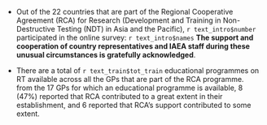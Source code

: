 
* Out of the 22 countries that are part of the Regional Cooperative Agreement (RCA) for Research (Development and Training in Non-Destructive Testing (NDT) in Asia and the Pacific), `r text_intro$number` participated in the online survey: `r text_intro$names` **The support and cooperation of country representatives and IAEA staff during these unusual circumstances is gratefully acknowledged**.


* There are a total of `r text_train$tot_train` educational programmes on RT available across all the GPs that are part of the RCA programme. from the 17 GPs for which an educational programme is available, 8 (47%) reported that RCA contributed to a great extent in their establishment, and 6 reported that RCA's support contributed to some extent.
